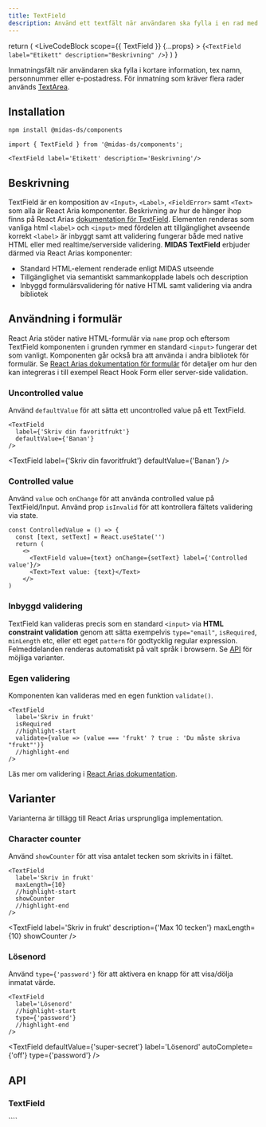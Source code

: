 ```yaml
---
title: TextField
description: Använd ett textfält när användaren ska fylla i en rad med text.
---
```



  return (
    <LiveCodeBlock
      scope={{ TextField }}
      {...props}
    >
      {`<TextField
        label="Etikett"
        description="Beskrivning"
    />`}
    </LiveCodeBlock>
  )
}

<ComponentHeader
  name='Textfield'
  friendlyName='Inmatningsfält, textfält, nummerfält, lösenordsfält'
  overrideHeadlessLink='https://react-spectrum.adobe.com/react-aria/TextField.html'
/>

Inmatningsfält när användaren ska fylla i kortare information, tex namn, personnummer eller e-postadress.
För inmatning som kräver flera rader används [TextArea](./textarea.mdx).

<Example hideCode />

## Installation

```bash npm2yarn
npm install @midas-ds/components
```

```tsx
import { TextField } from '@midas-ds/components';

<TextField label='Etikett' description='Beskrivning'/>
```

## Beskrivning

TextField är en komposition av `<Input>`, `<Label>`, `<FieldError>` samt `<Text>` som alla är React Aria komponenter.
Beskrivning av hur de hänger ihop finns på React Arias [dokumentation för TextField](https://react-spectrum.adobe.com/react-aria/TextField.html#anatomy).
Elementen renderas som vanliga html `<label>` och `<input>` med fördelen att tillgänglighet avseende korrekt `<label>` är inbyggt
samt att validering fungerar både med native HTML eller med realtime/serverside validering. **MIDAS TextField** erbjuder därmed via
React Arias komponenter:

- Standard HTML-element renderade enligt MIDAS utseende
- Tillgänglighet via semantiskt sammankopplade labels och description
- Inbyggd formulärsvalidering för native HTML samt validering via andra bibliotek

## Användning i formulär

React Aria stöder native HTML-formulär via `name` prop och eftersom TextField komponenten i grunden rymmer en standard `<input>` fungerar
det som vanligt. Komponenten går också bra att använda i andra bibliotek för formulär. Se [React Arias dokumentation för
formulär](https://react-spectrum.adobe.com/react-aria/forms.html) för detaljer om hur den kan integreras i till exempel
React Hook Form eller server-side validation.

### Uncontrolled value

Använd `defaultValue` för att sätta ett uncontrolled value på ett TextField.

```tsx
<TextField
  label={'Skriv din favoritfrukt'}
  defaultValue={'Banan'}
/>
```

<TextField
  label={'Skriv din favoritfrukt'}
  defaultValue={'Banan'}
/>


### Controlled value

Använd `value` och `onChange` för att använda controlled value på TextField/Input. Använd prop `isInvalid` för att
kontrollera fältets validering via state.

```tsx title="ControlledValue.tsx"
const ControlledValue = () => {
  const [text, setText] = React.useState('')
  return (
    <>
      <TextField value={text} onChange={setText} label={'Controlled value'}/>
      <Text>Text value: {text}</Text>
    </>
)
```

<ControlledValue />


### Inbyggd validering

TextField kan valideras precis som en standard `<input>` via **HTML constraint validation** genom att sätta exempelvis
`type="email"`, `isRequired`, `minLength` etc, eller ett eget `pattern` för godtycklig regular expression. Felmeddelanden
renderas automatiskt på valt språk i browsern. Se [API](#api) för möjliga varianter.

### Egen validering

Komponenten kan valideras med en egen funktion `validate()`.

```tsx
<TextField
  label='Skriv in frukt'
  isRequired
  //highlight-start
  validate={value => (value === 'frukt' ? true : 'Du måste skriva "frukt"')}
  //highlight-end
/>
```

Läs mer om validering i [React Arias dokumentation](https://react-spectrum.adobe.com/react-aria/forms.html#validation).

## Varianter

Varianterna är tillägg till React Arias ursprungliga implementation.

### Character counter

Använd `showCounter` för att visa antalet tecken som skrivits in i fältet.

```tsx
<TextField
  label='Skriv in frukt'
  maxLength={10}
  //highlight-start
  showCounter
  //highlight-end
/>
```

<TextField
  label='Skriv in frukt'
  description={'Max 10 tecken'}
  maxLength={10}
  showCounter
/>

### Lösenord

Använd `type={'password'}` för att aktivera en knapp för att visa/dölja inmatat värde.

```tsx
<TextField
  label='Lösenord'
  //highlight-start
  type={'password'}
  //highlight-end
/>
```

<TextField
  defaultValue={'super-secret'}
  label='Lösenord'
  autoComplete={'off'}
  type={'password'}
/>

## API

### TextField

<PropTable name='TextField' />
````
